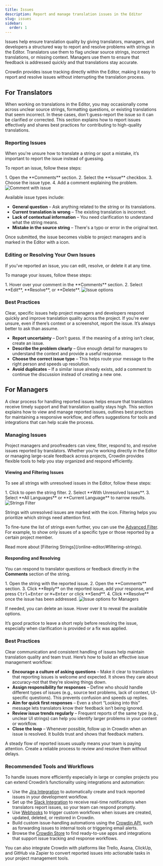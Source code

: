 ```yaml
---
title: Issues
description: Report and manage translation issues in the Editor
slug: issues
sidebar:
  order: 1
---
```



Issues help ensure translation quality by giving translators, managers, and developers a structured way to report and resolve problems with strings in the Editor. Translators use them to flag unclear source strings, incorrect translations, or missing context. Managers use them to ensure that feedback is addressed quickly and that translations stay accurate.

Crowdin provides issue tracking directly within the Editor, making it easy to report and resolve issues without interrupting the translation process.

## For Translators

When working on translations in the Editor, you may occasionally come across unclear source strings, formatting questions, or existing translations that seem incorrect. In these cases, don't guess-report the issue so it can be clarified or corrected. This section explains how to report issues effectively and shares best practices for contributing to high-quality translations.

### Reporting Issues

When you're unsure how to translate a string or spot a mistake, it’s important to report the issue instead of guessing.

To report an issue, follow these steps:

<Steps>
  1. Open the **Comments** section.
  2. Select the **Issue** checkbox.
  3. Choose the issue type.
  4. Add a comment explaining the problem.
</Steps>

<Image src={commentWithIssue} alt="Comment with issue" />

Available issue types include:

* **General question** – Ask anything related to the string or its translations.
* **Current translation is wrong** – The existing translation is incorrect.
* **Lack of contextual information** – You need clarification to understand what the string means.
* **Mistake in the source string** – There's a typo or error in the original text.

Once submitted, the issue becomes visible to project managers and is marked in the Editor with a <Icon name="mdi:comment-alert-outline" class="inline-icon" /> icon.

### Editing or Resolving Your Own Issues

If you’ve reported an issue, you can edit, resolve, or delete it at any time.

To manage your issues, follow these steps:

<Steps>
  1. Hover over your comment in the **Comments** section.
  2. Select **Edit**, **Resolve**, or **Delete**.
</Steps>

<Image src={issueOptions} alt="Issue options" />

### Best Practices

Clear, specific issues help project managers and developers respond quickly and improve translation quality across the project. If you're ever unsure, even if there’s context or a screenshot, report the issue. It’s always better to ask than assume.

* **Report uncertainty** – Don’t guess. If the meaning of a string isn’t clear, create an issue.
* **Describe the problem clearly** – Give enough detail for managers to understand the context and provide a useful response.
* **Choose the correct issue type** – This helps route your message to the right person and speeds up resolution.
* **Avoid duplicates** – If a similar issue already exists, add a comment to continue the discussion instead of creating a new one.

## For Managers

A clear process for handling reported issues helps ensure that translators receive timely support and that translation quality stays high. This section explains how to view and manage reported issues, outlines best practices for maintaining a responsive workflow, and offers suggestions for tools and integrations that can help scale the process.

### Managing Issues

Project managers and proofreaders can view, filter, respond to, and resolve issues reported by translators. Whether you're working directly in the Editor or managing large-scale feedback across projects, Crowdin provides flexible tools to help you stay organized and respond efficiently.

#### Viewing and Filtering Issues

To see all strings with unresolved issues in the Editor, follow these steps:

<Steps>
  1. Click <Icon name="mdi:filter-variant" class="inline-icon" /> to open the string filter.
  2. Select **With Unresolved Issues**.
  3. Select **All Languages** or **Current Language** to narrow results.
</Steps>

<Image src={stringsFilter} alt="Strings Filter" />

Strings with unresolved issues are marked with the <Icon name="mdi:comment-alert-outline" class="inline-icon" /> icon. Filtering helps you prioritize which strings need attention first.

To fine-tune the list of strings even further, you can use the [Advanced Filter](/online-editor/#advanced-filter). For example, to show only issues of a specific type or those reported by a certain project member.

<ReadMore>
  Read more about [Filtering Strings](/online-editor/#filtering-strings).
</ReadMore>

#### Responding and Resolving

You can respond to translator questions or feedback directly in the **Comments** section of the string.

<Steps>
  1. Open the string with the reported issue.
  2. Open the **Comments** section.
  3. Click **Reply** on the reported issue, add your response, and press <KBD>Ctrl</KBD>+<KBD>Enter</KBD> or <KBD>⌘</KBD>+<KBD>Enter</KBD> or click **Send**.
  4. Click **Resolve** once the issue has been addressed.
</Steps>

<Image src={issueOptionsManager} alt="Issue options for Managers" />

If needed, you can delete an issue. Hover over it to reveal the available options.

<Aside type="tip">
  It’s good practice to leave a short reply before resolving the issue, especially when clarification is provided or a fix was applied.
</Aside>

### Best Practices

Clear communication and consistent handling of issues help maintain translation quality and team trust. Here’s how to build an effective issue management workflow:

* **Encourage a culture of asking questions** – Make it clear to translators that reporting issues is welcome and expected. It shows they care about accuracy-not that they’re slowing things down.
* **Assign responsibility for responses** – Define who should handle different types of issues (e.g., source text problems, lack of context, UI-specific questions). This prevents confusion and speeds up replies.
* **Aim for quick first responses** – Even a short “Looking into this” message lets translators know their feedback isn’t being ignored.
* **Review issue trends regularly** – Frequent reports of the same type (e.g., unclear UI strings) can help you identify larger problems in your content or workflow.
* **Close the loop** – Whenever possible, follow up in Crowdin when an issue is resolved. It builds trust and shows that feedback matters.

<Aside type="tip">
  A steady flow of reported issues usually means your team is paying attention. Create a reliable process to review and resolve them without delays.
</Aside>

### Recommended Tools and Workflows

To handle issues more efficiently especially in large or complex projects you can extend Crowdin’s functionality using integrations and automation:

* Use the [Jira Integration](/jira-integration/) to automatically create and track reported issues in your development workflow.
* Set up the [Slack Integration](/account-notifications/#slack-integration) to receive real-time notifications when translators report issues, so your team can respond promptly.
* Use [Webhooks](/webhooks/) to trigger custom workflows when issues are created, updated, deleted, or restored in Crowdin.
* Build custom issue-handling automations using the [Crowdin API](/developer/api/), such as forwarding issues to internal tools or triggering email alerts.
* Browse the [Crowdin Store](https://store.crowdin.com/) to find ready-to-use apps and integrations that support issue tracking and response workflows.

<LinkCard
  title="Issues Manager"
  description="Track, filter, and resolve issues across multiple projects from a single dashboard."
  href="https://store.crowdin.com/issues-manager"
/>

<Aside type="tip">
  You can also integrate Crowdin with platforms like Trello, Asana, ClickUp, and GitHub via Zapier to convert reported issues into actionable tasks in your project management tools.
</Aside>
